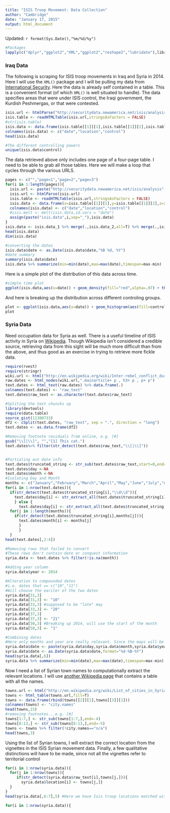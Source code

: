 ```yaml
---
title: "ISIS Troop Movement: Data Collection"
author: "Cambridge"
date: "January 17, 2015"
output: html_document
---
```

Updated: `r format(Sys.Date(),"%m/%d/%y")`

```r
#Packages
lapply(c("dplyr","ggplot2","XML","ggplot2","reshape2","lubridate"),library,character.only=T)
```

### Iraq Data

The following is scraping for ISIS troop movements in Iraq and Syria in 2014. Here I will use the `XML()` package and I will be pulling my data from [International Security]("http://securitydata.newamerica.net/isis/analysis?page=1"). Here the data is already self contained in a table. This is a convenient format (of which `XML()` is well situated to handle). The data specifies areas that were under ISIS control, the Iraqi government, the Kurdish Peshmergas, or that were contested. 

```r
isis.url <- htmlParse("http://securitydata.newamerica.net/isis/analysis")
isis.table <- readHTMLTable(isis.url,stringsAsFactors = FALSE)
#str(isis.table)
isis.data <- data.frame(isis.table[[1]][1],isis.table[[1]][2],isis.table[[1]][3])
colnames(isis.data) <- c("date","location","control")
head(isis.data)

#The different controlling powers
unique(isis.data$control)
```

The data retrieved above only includes one page of a four-page table. I need to be able to grab all those tables. Here we will make a loop that cycles through the various URLS. 

```r
pages <- c("","page=1","page=2","page=3")
for(i in 1:length(pages)){
  isis.url <- paste("http://securitydata.newamerica.net/isis/analysis",pages[i],sep="?")
  isis.url <- htmlParse(isis.url)
  isis.table <- readHTMLTable(isis.url,stringsAsFactors = FALSE)
  isis.data <- data.frame(x=isis.table[[1]][1],y=isis.table[[1]][2],z=isis.table[[1]][3])
  colnames(isis.data) <- c("date","location","control")
  #isis.melt <- melt(isis.data,id.vars = "date")
  assign(paste("isis.data",i,sep="_"),isis.data) 
}
isis.data <- isis.data_1 %>% merge(.,isis.data_2,all=T) %>% merge(.,isis.data_3,all=T) %>% merge(.,isis.data_4,all=T)
head(isis.data)
dim(isis.data)

#converting the dates
isis.data$date <- as.Date(isis.data$date,"%B %d, %Y")
#date summary
summary(isis.data$date)
isis.data %>% summarize(min=min(date),max=max(date),timespan=max-min)
```

Here is a simple plot of the distribution of this data across time. 
```r
#simple time plot
ggplot(isis.data,aes(x=date)) + geom_density(fill="red",alpha=.07) + theme_bw() +  ggtitle("ISIS Activity in Iraq \n via reports of ISIS territorial occupation") + theme(plot.title = element_text(lineheight=.8, face="bold"))
```

And here is breaking up the distribution across different controling groups. 
```r
plot <- ggplot(isis.data,aes(x=date)) + geom_histogram(aes(fill=control),binwidth=10) + theme_bw() +  ggtitle("Activity in Iraq in 2014") + theme(plot.title = element_text(lineheight=.8, face="bold")) + facet_grid(control~.) +xlab("Time Line") + ylab("number of reported events") 
plot 
```

### Syria Data

Need occupation data for Syria as well. There is a useful timeline of ISIS activity in Syria on [Wikipedia]("http://en.wikipedia.org/wiki/Inter-rebel_conflict_during_the_Syrian_Civil_War"). Though Wikipedia isn't considered a credible source, retrieving data from this sight will be much more difficult than from the above, and thus good as an exercise in trying to retrieve more fickle data. 

```r
require(rvest)
require(stringr)
wiki.url <- html("http://en.wikipedia.org/wiki/Inter-rebel_conflict_during_the_Syrian_Civil_War")
raw.dates <- html_nodes(wiki.url,".mainarticle+ p , h3+ p , p+ p")
text.dates <- html_text(raw.dates) %>% data.frame(.)
colnames(text.dates) <- "raw_text"
text.dates$raw_text <- as.character(text.dates$raw_text)

#Spliting the text chuncks up
library(devtools)
require(data.table)
source_gist(11380733)
df2 <- cSplit(text.dates, "raw_text", sep = ".", direction = "long")
text.dates <- as.data.frame(df2)

#Removing footnote residuals from online, e.g. [#]
gsub("\\[|\\]", "","[1] This cat.")
text.dates%>% filter(str_detect(text.dates$raw_text,"\\[|\\]"))


#Partialing out date info
text.dates$truncated_string <- str_sub(text.dates$raw_text,start=0,end=28) #first 28 characters
text.dates$day <-NA
text.dates$month <-NA
#Isolating Day and Month
months <- c("January","February","March","April","May","June","July","August","September")
for(i in 1:nrow(text.dates)){
  if(str_detect(text.dates$truncated_string[i],"\\d\\d")){
    text.dates$day[i] <- str_extract_all(text.dates$truncated_string[i],"\\d\\d")
    } else {
      text.dates$day[i] <- str_extract_all(text.dates$truncated_string[i],"\\d")}
  for(j in 1:length(months)){
    if(str_detect(text.dates$truncated_string[i],months[j])){
      text.dates$month[i] <- months[j]
      }  
      }  
  }
head(text.dates[,2:4])

#Removing rows that failed to convert
#These rows don't contain date or conquest information
syria.data <- text.dates %>% filter(!is.na(month))

#Adding year column
syria.data$year <- 2014

#Alteration to compounded dates
#i.e. dates that == c("10","11")
#Will choose the eariler of the two dates
syria.data[31,3] 
syria.data[31,3] <- "10"
syria.data[33,3] #supposed to be "late" may
syria.data[33,3] <- "20"
syria.data[37,3] 
syria.data[37,3] <- "21"
syria.data[50,3] #Breaking up 2014, will use the start of the month
syria.data[50,3] <- "1"

#Combining dates
#Here only months and year are really relevant. Since the maps will be done by month
syria.data$date <- paste(syria.data$day,syria.data$month,syria.data$year,sep="-")
syria.data$date <- as.Date(syria.data$date,format="%d-%B-%Y")
head(syria.data[,6])
syria.data %>% summarize(min=min(date),max=max(date),timespan=max-min)
```

Now I need a list of Syrian town names to computationally extract the relevant locations. I will use [another Wikipedia page]("http://en.wikipedia.org/wiki/List_of_cities_in_Syria") that contains a table with all the names. 

```r
towns.url <- html("http://en.wikipedia.org/wiki/List_of_cities_in_Syria")
towns <- html_table(towns.url,fill=T) 
towns <- data.frame(rbind(towns[[2]][1],towns[[3]][1]))
colnames(towns) <- "city.names"
head(towns,15) 
#removing footnotes...e.g. [#]
towns[1:7,] <- str_sub(towns[1:7,],end=-4)
towns[8:13,] <- str_sub(towns[8:13,],end=-5)
towns <- towns %>% filter(!city.names=="n/a")
head(towns,3) 
```

Using the list of Syrian towns, I will extract the correct location from the vignettes in the ISIS Syrian movement data. Finally, a few qualitative distinctions will have to be made, since not all the vignettes refer to territorial control 

```r
for(i in 1:nrow(syria.data)){
  for(j in 1:nrow(towns)){
     if(str_detect(syria.data$raw_text[i],towns[j,])){
       syria.data$location[i] <- towns[j,]}
  }
}
head(syria.data[,6:7],5) #Here we have Isis troop locations matched with their dates.

for(i in 1:nrow(syria.data)){
```



